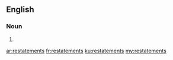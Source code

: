 {{also|Restatements}}
==English==

===Noun===
{{head|en|noun plural form}}

# {{plural of|restatement|lang=en}}

[[ar:restatements]]
[[fr:restatements]]
[[ku:restatements]]
[[my:restatements]]